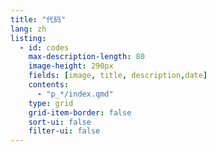 ```yaml
---
title: "代码"
lang: zh
listing:
  - id: codes
    max-description-length: 80
    image-height: 290px
    fields: [image, title, description,date]
    contents: 
      - "p_*/index.qmd"
    type: grid
    grid-item-border: false
    sort-ui: false
    filter-ui: false
---
```




::: {#codes}
:::




